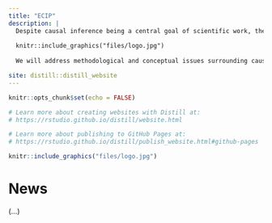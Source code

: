---
title: "ECIP"
description: |
  Despite causal inference being a central goal of scientific work, there currently is a shortage of empirical research on causal inferences and mechanisms in personality psychology. This has resulted in a divergence between empirical findings and theories, given that theories are usually concerned with causal effects and mechanisms. The ECIP (Explicit Causal Inference in Psychology) network is a scientific network aiming to reduce this divergence by demonstrating how personality researchers can effectively integrate causality into their work. To do so, we will elaborate on, apply, and demonstrate methods for drawing causal inferences in empirical research on personality.
  
  knitr::include_graphics("files/logo.jpg")
  
  We will address methodological and conceptual issues surrounding causal personality research developing methodological and conceptual guidelines and tutorials.The network's outcomes will further consist of empirical research projects that explicitly investigate causal effects involving personality, as well as a pre-conference workshop for early career researchers at the European Conference on Personality (ECP - https://www.ecp20.com) in Madrid in July 2022.

site: distill::distill_website
---

```{r setup, include=FALSE}
knitr::opts_chunk$set(echo = FALSE)

# Learn more about creating websites with Distill at:
# https://rstudio.github.io/distill/website.html

# Learn more about publishing to GitHub Pages at:
# https://rstudio.github.io/distill/publish_website.html#github-pages

```

```{r}
knitr::include_graphics("files/logo.jpg")
```

# News
(...)
